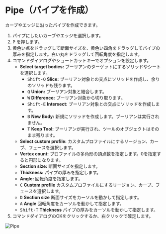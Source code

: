 
# Pipe（パイプを作成）

<Reference shortcut="P" command="Pipe" button="コマンドバー右" />

カーブやエッジに沿ったパイプを作成できます。

1. パイプにしたいカーブやエッジを選択します。
2. <kbd>P</kbd> を押します。
3. 黄色い点をドラッグして断面サイズを、黄色い四角をドラッグしてパイプの厚みを指定します。白い丸をドラッグして回転角度を指定します。
4. コマンドダイアログやショートカットキーでオプションを設定します。
     - **Select target bodies:** ブーリアンのターゲットにするソリッドやシートを選択します。
          - <kbd>Shift-Q</kbd> **Slice:** ブーリアン対象との交点にソリッドを作成し、余りのソリッドも残ります。
          - <kbd>Q</kbd> **Union:** ブーリアン対象と結合します。
          - <kbd>W</kbd> **Difference:** ブーリアン対象から切り取ります。
          - <kbd>Shift-E</kbd> **Intersect:** ブーリアン対象との交点にソリッドを作成します。
          - <kbd>B</kbd> **New Body:** 新規にソリッドを作成します。ブーリアンは実行されません。
          - <kbd>T</kbd> **Keep Tool:** ブーリアンが実行され、ツールのオブジェクトはそのまま残ります。
     - **Select custom profile:** カスタムプロファイルにするリージョン、カーブ、フェースを選択します。
     - **Vertex count:** プロファイルの多角形の頂点数を指定します。0を指定すると円形になります。
     - **Section size:** 断面サイズを指定します。
     - **Thickness:** パイプの厚みを指定します。
     - **Angle:** 回転角度を指定します。
     - <kbd>C</kbd> **Custom profile** カスタムプロファイルにするリージョン、カーブ、フェースを選択します。
     - <kbd>D</kbd> **Section size** 断面サイズをカーソルを動かして指定します。
     - <kbd>A</kbd> **Angle** 回転角度をカーソルを動かして指定します。
     - <kbd>Shift-T</kbd> **Thickness** パイプの厚みをカーソルを動かして指定します。
5. コマンドダイアログのOKをクリックするか、右クリックで確定します。

![Pipe](/img/pipe.gif)




